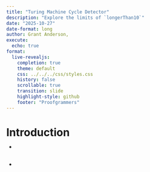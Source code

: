 ```yaml
---
title: "Turing Machine Cycle Detector"
description: "Explore the limits of `longerThan10`"
date: "2025-10-27"
date-format: long
author: Grant Anderson, 
execute:
  echo: true
format:
  live-revealjs:
    completion: true
    theme: default
    css: ../../../css/styles.css
    history: false
    scrollable: true
    transition: slide
    highlight-style: github
    footer: "Proofgrammers"
---
```


# Introduction

::: {.fragment style="margin-top: -0.5em; font-size: 1em;"} 
- 
:::

##  

::: {.fragment style="margin-top: 1.0em; font-size: 1.0em;"} 
- 
:::

## 

::: {.fragment style="margin-top: 1.5em; font-size: 1.0em;"} 

:::

## 

::: {.fragment style="margin-top: -0.5em; font-size: 0.8em;"} 

:::

## 

::: {.fragment style="margin-top: .75em; font-size: 1.0em;"} 

:::

## 

::: {.fragment style="margin-top: 0em; font-size: 1.0em;"} 

:::

# 

::: {.fragment style="margin-top: 0.5em; font-size: 1.0em;"}

:::

::: {.fragment style="margin-top: 1.0em; font-size: 1.0em; font-weight: bold;"}

:::

